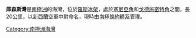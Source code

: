 {{Coord|80|35|S|160|30|E|source:GNIS|display=title}}

'''庫森斯灣'''是[[南極洲|南極洲]]的海灣，位於[[羅斯冰架|羅斯冰架]]，處於[[塞尼亞角|塞尼亞角]]和[[戈德施密特角|戈德施密特角]]之間，長20公里，以[[新西蘭|新西蘭]]空軍中尉命名，現時由[[南極條約體系|南極條約體系]]管理。

{{DEFAULTSORT:Couzens Bay}}
[[Category:南極洲海灣|Category:南極洲海灣]]


{{ShackletonCoast-geo-stub}}